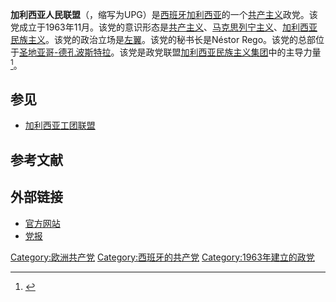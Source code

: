 {{Infobox political party
|name               = 加利西亚人民联盟
|native_name        = Unión do Pobo Galego
|logo               = Upg2.PNG
|logo_size          = 150px
|colorcode          = red
|leader             = 
|chairman           = <!-- or chairperson, but not both -->
|chairperson        = <!-- or chairman, but not both -->
|president          = 
|secretary_general  = Néstor Rego
|spokesperson       = 
|founder            = {{unbulleted list| Xosé Luís Méndez Ferrín|Bautista Álvarez|Reimundo Patiño|Xosé Antonio Arjona}}
|leader1_title      = 
|leader1_name       = 
|slogan             = 
|founded            = {{Start date|1963|11}}<ref>Manuel Anxo Fernández Baz.''A formación do nacionalismo galego contemporáneo (1963-1984)''. Laiovento, 2003, p. 37</ref>
|dissolved          = <!-- {{End date|YYYY|MM|DD}} -->
|merger             = 
|split              = 
|predecessor        = 
|merged             = 
|successor          = 
|headquarters       = [[聖地亞哥-德孔波斯特拉|聖地亞哥-德孔波斯特拉]]
|newspaper          = 《地球与时代》
|paramilitary_wing  = 
|student_wing       = 
|youth_wing         = [[加利西亚青年联盟|加利西亚青年联盟]]
|wing1_title        = 
|wing1              = 
|wing2_title        = 
|wing2              = 
|wing3_title        = 
|wing3              = 
|membership_year    = 
|membership         = 
|position           = 
|ideology           = [[共产主义|共产主义]]<br>[[马克思列宁主义|马克思列宁主义]]<br>[[加利西亞民族主義|加利西亞民族主義]]
|religion           = 
|national           = 
|international      = 
|european           = 
|europarl           = 
|affiliation1_title = 地区组织
|affiliation1       = [[加利西亚民族主义集团|加利西亚民族主义集团]]
|colors             = [[红色|红色]]
|blank1_title       = 
|blank1             = 
|blank2_title       = 
|blank2             = 
|blank3_title       = 
|blank3             = 
|seats1_title       = 
|seats1             = <!-- {{Infobox political party/seats|seats_won|total_seats|hex=#ff0000}} -->
|seats2_title       = 
|seats2             = 
|seats3_title       = 
|seats3             = 
|seats4_title       = [[加利西亚议会|加利西亚议会]]
|seats4             = {{Composition bar|4|75|hex=red}}
|symbol             = 
|flag               = 
|website            = {{url|https://upg.gal}}
|state              = 加利西亚
|country            = 西班牙
|country_dab1       = 
|parties_dab1       = 
|elections_dab1     = 
|country2           = 
|country_dab2       = 
|parties_dab2       = 
|elections_dab2     = 
|footnotes          =
}}
{{共产党}}
'''加利西亚人民联盟'''（{{lang-gl|Unión do Pobo Galego}}，缩写为UPG）是[[西班牙|西班牙]][[加利西亚_(西班牙)|加利西亚]]的一个[[共产主义|共产主义]]政党。该党成立于1963年11月。该党的意识形态是[[共产主义|共产主义]]、[[马克思列宁主义|马克思列宁主义]]、[[加利西亚民族主义|加利西亚民族主义]]。该党的政治立场是[[左翼|左翼]]。该党的秘书长是Néstor Rego。该党的总部位于[[圣地亚哥-德孔波斯特拉|圣地亚哥-德孔波斯特拉]]。该党是政党联盟[[加利西亚民族主义集团|加利西亚民族主义集团]]中的主导力量<ref>{{cite book|last=Vera Jiménez|first=Fernando|title=La diáspora comunista en España|publisher=Asociación de Historia Actual (HAOL). ISSN 1696-2060|year=2009|number=2009-20|pages=pp. 34-48|url=http://www.historia-actual.org/Publicaciones/index.php/haol/article/view/313/300|accessdate=2014-03-10|language=es|archive-date=2015-09-24|archive-url=https://web.archive.org/web/20150924030314/http://www.historia-actual.org/Publicaciones/index.php/haol/article/view/313/300|dead-url=no}}</ref>。

==参见==
*[[加利西亚工团联盟|加利西亚工团联盟]]

==参考文献==
{{reflist}}

==外部链接==
*[https://web.archive.org/web/20050622233243/https://upg.gal/ 官方网站]
*[https://web.archive.org/web/20141006111356/http://www.terraetempo.com/index.php 党报]
{{欧洲的共产党}}
{{Authority control}}
[[Category:欧洲共产党|Category:欧洲共产党]]
[[Category:西班牙的共产党|Category:西班牙的共产党]]
[[Category:1963年建立的政党|Category:1963年建立的政党]]